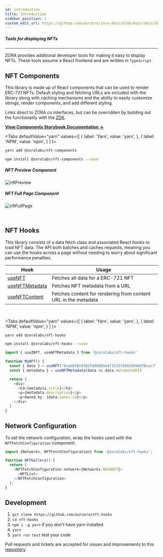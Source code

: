 ```yaml
---
id: introduction
title: Introduction
sidebar_position: 1
custom_edit_url: https://github.com/ourzora/zora-docs/blob/main/docs/developer-tools/nft-rendering/introduction.mdx
---
```



##### Tools for displaying NFTs

---

ZORA provides additional developer tools for making it easy to display NFTs.
These tools assume a React frontend and are written in `TypeScript`.

## NFT Components

This library is made up of React components that can be used to render ERC-721 NFTs.
Default styling and fetching URLs are included with the library along with caching mechanisms and the ability to easily customize strings, render components, and add different styling.

Links direct to ZORA.co interfaces, but can be overridden by building out the functionality with the [ZDK](../../../docs/developer-tools/zdk/introduction).

[**View Components Storybook Documentation ->**](https://ourzora.github.io/nft-components/?path=/story/introduction--page)

<Tabs
  defaultValue="yarn"
  values={[
    { label: 'Yarn', value: 'yarn', },
    { label: 'NPM', value: 'npm', }
  ]
}>
<TabItem value="yarn">

```bash
yarn add @zoralabs/nft-components
```

</TabItem>
<TabItem value="npm">

```bash
npm install @zoralabs/nft-components --save
```

</TabItem>
</Tabs>

##### NFT Preview Component

![nftPreview](https://raw.githubusercontent.com/ourzora/zora-docs/main/static/img/nftPreview.png?token=AMVZ5RV66QAUQ3GRLI4OZ2LBOMRCK)

##### NFT Full Page Component

![nftFullPage](https://raw.githubusercontent.com/ourzora/zora-docs/main/static/img/nftFullPage.png?token=AMVZ5RTNS4OCNCA2PSXB6S3BOMRCG)

<br />

## NFT Hooks

This library consists of a data fetch class and associated React hooks to load NFT data.
The API both batches and caches requests, meaning you can use the hooks across a page without needing to worry about
significant performance penalties.

| **Hook**                                                                       | **Usage**                                                      |
| ------------------------------------------------------------------------------ | -------------------------------------------------------------- |
| [useNFT](/docs/developer-tools/nft-rendering/nft-hooks/useNft)                 | Fetches all data for a ERC-721 NFT                             |
| [useNFTMetadata](/docs/developer-tools/nft-rendering/nft-hooks/useNFTMetadata) | Fetches NFT metadata from a URL                                |
| [useNFTContent](/docs/developer-tools/nft-rendering/nft-hooks/useNFTContent)   | Fetches content for rendering from content URL in the metadata |

<br />

<Tabs
  defaultValue="yarn"
  values={[
    { label: 'Yarn', value: 'yarn', },
    { label: 'NPM', value: 'npm', }
  ]
}>
<TabItem value="yarn">

```bash
yarn add @zoralabs/nft-hooks
```

</TabItem>
<TabItem value="npm">

```bash
npm install @zoralabs/nft-hooks --save
```

</TabItem>
</Tabs>

```typescript
import { useZNFT, useNFTMetadata } from '@zoralabs/nft-hooks'

function MyNFT() {
  const { data } = useNFT('0xabEFBc9fD2F806065b4f3C237d4b59D9A97Bcac7', '20')
  const { metadata } = useNFTMetadata(data && data.metadataURI)

  return (
    <div>
      <h3>{metadata.title}</h3>
      <p>{metadata.description}</p>
      <p>Owned by: {data.owner.id}</p>
    </div>
  )
}
```

## Network Configuration

To set the network configuration, wrap the hooks used with the `NFTFetchConfiguration` component.

```typescript
import {Networks, NFTFetchConfiguration} from '@zoralabs/nft-hooks';

function NFTGallery() {
  return (
    <NFTFetchConfiguration network={Networks.MAINNET}>
      <NFTList>
    </NFTFetchConfiguration>
  );
}
```

## Development

1. `git clone https://github.com/ourzora/nft-hooks`
2. `cd nft-hooks`
3. `npm i -g yarn` if you don't have yarn installed
4. `yarn`
5. `yarn run test` test your code

Pull requests and tickets are accepted for issues and improvements to this [repository](https://github.com/ourzora/nft-hooks).
